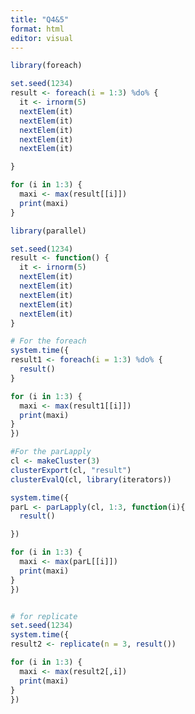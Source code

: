 ```yaml
---
title: "Q4&5"
format: html
editor: visual
---
```


```r

library(foreach)

set.seed(1234)
result <- foreach(i = 1:3) %do% {
  it <- irnorm(5)
  nextElem(it)
  nextElem(it)
  nextElem(it)
  nextElem(it)
  nextElem(it)

}

for (i in 1:3) {
  maxi <- max(result[[i]])
  print(maxi)
}

```

```r
library(parallel)

set.seed(1234)
result <- function() {
  it <- irnorm(5)
  nextElem(it)
  nextElem(it)
  nextElem(it)
  nextElem(it)
  nextElem(it)
}

# For the foreach
system.time({
result1 <- foreach(i = 1:3) %do% {
  result()
}

for (i in 1:3) {
  maxi <- max(result1[[i]])
  print(maxi)
}
})

#For the parLapply
cl <- makeCluster(3)
clusterExport(cl, "result")
clusterEvalQ(cl, library(iterators))

system.time({
parL <- parLapply(cl, 1:3, function(i){
  result()

})

for (i in 1:3) {
  maxi <- max(parL[[i]])
  print(maxi)
}
})


# for replicate
set.seed(1234)
system.time({
result2 <- replicate(n = 3, result())

for (i in 1:3) {
  maxi <- max(result2[,i])
  print(maxi)
}
})


```
